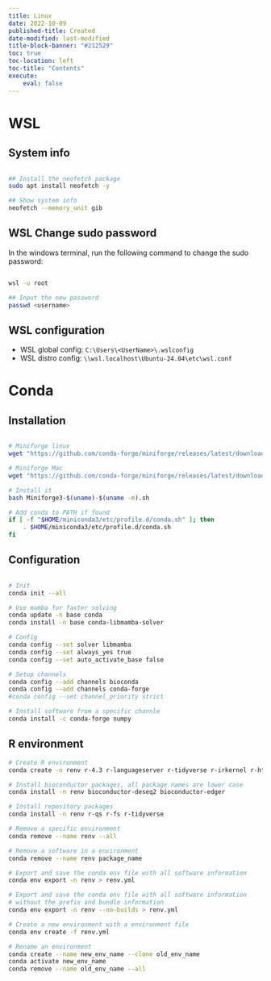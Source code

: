 ```yaml
---
title: Linux
date: 2022-10-09
published-title: Created
date-modified: last-modified
title-block-banner: "#212529"
toc: true
toc-location: left
toc-title: "Contents"
execute:
    eval: false
---
```


# WSL

## System info
```bash

## Install the neofetch package
sudo apt install neofetch -y

## Show system info
neofetch --memory_unit gib
```

## WSL Change sudo password

In the windows terminal, run the following command to change the sudo password:
```bash

wsl -u root

## Input the new password
passwd <username>
```

## WSL configuration
- WSL global config: `C:\Users\<UserName>\.wslconfig`
- WSL distro config: `\\wsl.localhost\Ubuntu-24.04\etc\wsl.conf`

# Conda

## Installation
```bash

# Miniforge linux
wget "https://github.com/conda-forge/miniforge/releases/latest/download/Miniforge3-Linux-x86_64.sh"

# Miniforge Mac
wget "https://github.com/conda-forge/miniforge/releases/latest/download/Miniforge3-MacOSX-arm64.sh"

# Install it
bash Miniforge3-$(uname)-$(uname -m).sh

# Add conda to PATH if found
if [ -f "$HOME/miniconda3/etc/profile.d/conda.sh" ]; then
    . $HOME/miniconda3/etc/profile.d/conda.sh
fi

```

## Configuration

```bash

# Init
conda init --all

# Use mamba for faster solving
conda update -n base conda
conda install -n base conda-libmamba-solver

# Config
conda config --set solver libmamba
conda config --set always_yes true
conda config --set auto_activate_base false

# Setup channels
conda config --add channels bioconda
conda config --add channels conda-forge
#conda config --set channel_priority strict

# Install software from a specific channle
conda install -c conda-forge numpy
```

## R environment
```bash
# Create R environment
conda create -n renv r-4.3 r-languageserver r-tidyverse r-irkernel r-httpgd

# Install bioconductor packages, all package names are lower case
conda install -n renv bioconductor-deseq2 bioconductor-edger

# Install repository packages
conda install -n renv r-qs r-fs r-tidyverse

# Remove a specific environment
conda remove --name renv --all

# Remove a software in a environment
conda remove --name renv package_name

# Export and save the conda env file with all software information
conda env export -n renv > renv.yml

# Export and save the conda env file with all software information
# without the prefix and bundle information
conda env export -n renv --no-builds > renv.yml

# Create a new environment with a environment file
conda env create -f renv.yml

# Rename an environment
conda create --name new_env_name --clone old_env_name
conda activate new_env_name
conda remove --name old_env_name --all
```

